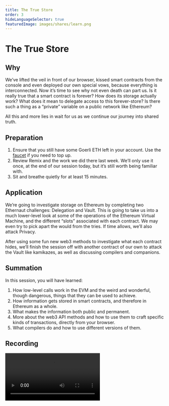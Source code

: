 ```yaml
---
title: The True Store
order: 3
hideLanguageSelector: true
featuredImage: images/shares/learn.png
---
```


# The True Store

## Why

We’ve lifted the veil in front of our browser, kissed smart contracts from the console and even deployed our own special vows, because everything is interconnected. Now it’s time to see why not even death can part us. Is it really true that a smart contract is forever? How does its storage actually work? What does it mean to delegate access to this forever-store? Is there such a thing as a “private” variable on a public network like Ethereum?

All this and more lies in wait for us as we continue our journey into shared truth.

## Preparation

1. Ensure that you still have some Goerli ETH left in your account. Use the [faucet](https://goerlifaucet.com/) if you need to top up.
2. Review Remix and the work we did there last week. We’ll only use it once, at the end of our session today, but it’s still worth being familiar with.
3. Sit and breathe quietly for at least 15 minutes.

## Application

We’re going to investigate storage on Ethereum by completing two Ethernaut challenges: Delegation and Vault. This is going to take us into a much lower-level look at some of the operations of the Ethereum Virtual Machine, and the different “slots” associated with each contract. We may even try to pick apart the would from the tries. If time allows, we’ll also attack Privacy.

After using some fun new web3 methods to investigate what each contract hides, we’ll finish the session off with another contract of our own to attack the Vault like kamikazes, as well as discussing compilers and companions.

## Summation

In this session, you will have learned:

1. How low-level calls work in the EVM and the weird and wonderful, though dangerous, things that they can be used to achieve.
2. How information gets stored in smart contracts, and therefore in Ethereum as a whole.
3. What makes the information both public and permanent.
4. More about the web3 API methods and how to use them to craft specific kinds of transactions, directly from your browser.
5. What compilers do and how to use different versions of them.

## Recording

<Video src="https://www.youtube-nocookie.com/embed/9atqMRJLEoU" />

<Aligner center>

<Image alt="John of Patmos" src="/images/build/sealed_book.jpg" />

</Aligner>
